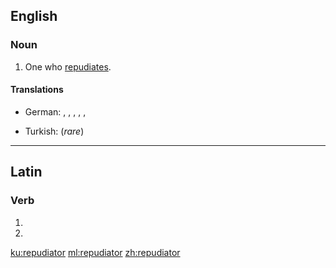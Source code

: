 ==English==

===Noun===
{{en-noun}}

# One who [[repudiate]]s.

====Translations====
{{trans-top|one who repudiates}}
* German: {{t|de|Ablehner|m}}, {{t|de|Ablehnerin|f}}, {{t|de|Nichtanerkenner|m}}, {{t|de|Nichtanerkennerin|f}}, {{t|de|Verleugner|m}}, {{t|de|Verleugnerin|f}}
{{trans-mid}}
* Turkish: {{t+|tr|reddeden}} (''rare'')
{{trans-bottom}}

----

==Latin==

===Verb===
{{la-verb-form|repudiātor}}

# {{inflection of|repudiō||2|s|futr|pasv|impr|lang=la}}
# {{inflection of|repudiō||3|s|futr|pasv|impr|lang=la}}

[[ku:repudiator]]
[[ml:repudiator]]
[[zh:repudiator]]